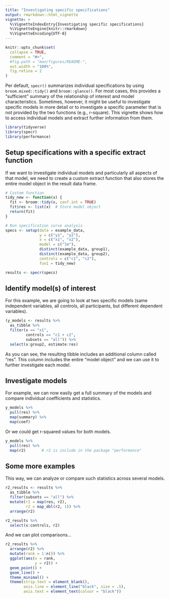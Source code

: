 ```yaml
---
title: "Investigating specific specifications"
output: rmarkdown::html_vignette
vignette: >
  %\VignetteIndexEntry{Investigating specific specifications}
  %\VignetteEngine{knitr::rmarkdown}
  %\VignetteEncoding{UTF-8}
---
```


```r
knitr::opts_chunk$set(
  collapse = TRUE,
  comment = "#>",
  #fig.path = "man/figures/README-",
  out.width = "100%",
  fig.retina = 2
)
```

Per default, `specr()` summarizes individual specifications by using `broom.mixed::tidy()` and `broom::glance()`. For most cases, this provides a "sufficient" summary of the relationship of interest and model characteristics. Sometimes, however, it might be useful to investigate specific models in more detail or to investigate a specific parameter that is not provided by the two functions (e.g., r-square). This vignette shows how to access individual models and extract further information from them.

```r
library(tidyverse)
library(specr)
library(performance)
```

## Setup specifications with a specific extract function

If we want to investigate individual models and particularly all aspects of that model, we need to create a custom extract function that also stores the entire model object in the result data frame. 

```r
# Custom function
tidy_new <- function(x) {
  fit <- broom::tidy(x, conf.int = TRUE)
  fit$res <- list(x)  # Store model object
  return(fit)
}

# Run specification curve analysis
specs <- setup(data = example_data, 
               y = c("y1", "y2"), 
               x = c("x1", "x2"), 
               model = c("lm"), 
               distinct(example_data, group1),
               distinct(example_data, group2),
               controls = c("c1", "c2"),
               fun1 = tidy_new)

results <- specr(specs)
```


## Identify model(s) of interest

For this example, we are going to look at two specific models (same independent variables, all controls, all participants, but different dependent variables).

```r
(y_models <- results %>%
  as_tibble %>%
  filter(x == "x1", 
         controls == "c1 + c2",
         subsets == "all")) %>%
  select(x:group2, estimate:res)
```

As you can see, the resulting tibble includes an additional column called "res". This column includes the entire "model object" and we can use it to further investigate each model. 

## Investigate models

For example, we can now easily get a full summary of the models and compare individual coefficients and statistics. 

```r
y_models %>%
  pull(res) %>%
  map(summary) %>%
  map(coef)
```

Or we could get r-squared values for both models.

```r
y_models %>%
  pull(res) %>% 
  map(r2)       # r2 is include in the package "performance"
```


## Some more examples

This way, we can analyze or compare such statistics across several models.

```r
r2_results <- results %>%
  as_tibble %>%
  filter(subsets == "all") %>%
  mutate(r2 = map(res, r2), 
         r2 = map_dbl(r2, 1)) %>%
  arrange(r2)

r2_results %>%
  select(x:controls, r2)
```

And we can plot comparisons...

```r
r2_results %>%
  arrange(r2) %>%
  mutate(rank = 1:n()) %>%
  ggplot(aes(x = rank, 
             y = r2)) +
  geom_point() +
  geom_line() +
  theme_minimal() +
  theme(strip.text = element_blank(),
        axis.line = element_line("black", size = .5),
        axis.text = element_text(colour = "black"))
```

